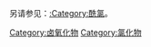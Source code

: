 {{catmore}}另请参见：[[:Category:酰氯|:Category:酰氯]]。
{{Commonscat|Oxochlorides}}

[[Category:卤氧化物|Category:卤氧化物]]
[[Category:氯化物|Category:氯化物]]